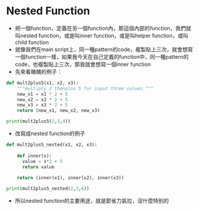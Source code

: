 # Nested Function

* 把一個function，定義在另一個function內，那這個內部的function，我們就叫nested function，或是叫inner function，或是叫helper function，或叫child function  
* 就像我們在main script上，同一種pattern的code，複製貼上三次，就會想寫一個function一樣，如果我今天在自己定義的function中，同一種pattern的code，也複製貼上三次，那我就會想寫一個inner function  
* 先來看醜醜的例子：  

```python
def mult2plus5(x1, x2, x3):
    """multiply 2 thenplus 5 for input three values."""
    new_x1 = x1 * 2 + 5
    new_x2 = x2 * 2 + 5
    new_x3 = x3 * 2 + 5
    return (new_x1, new_x2, new_x3)

print(mult2plus5(2,3,4))
```

* 改寫成nested function的例子  

```python
def mult2plus5_nested(x1, x2, x3):
    
    def inner(x):
      value = x*2 + 5
      return value
    
    return (inner(x1), inner(x2), inner(x3))

print(mult2plus5_nested(2,3,4))    
```

* 所以nested function的主要用途，就是節省力氣拉，沒什麼特別的  
